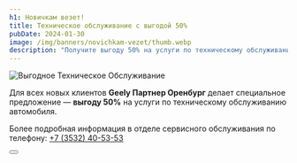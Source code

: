 ```yaml
---
h1: Новичкам везет!
title: Техническое обслуживание с выгодой 50%
pubDate: 2024-01-30
image: /img/banners/novichkam-vezet/thumb.webp
description: "Получите выгоду 50% на услуги по техническому обслуживанию автомобиля"
---
```


<img src="/img/banners/novichkam-vezet/novichkam-vezet.webp" alt="Выгодное Техническое Обслуживание" class="w-full" />
<br/>

Для всех новых клиентов <b>Geely Партнер Оренбург</b> делает специальное предложение&nbsp;&mdash; <b>выгоду&nbsp;50%</b> на&nbsp;услуги по&nbsp;техническому обслуживанию автомобиля.
<br/>

Более подробная информация в отделе сервисного обслуживания по телефону: <a href="tel:+73532405353">+7 (3532) 40-53-53</a>

<div class="flex justify-center mt-10 mb-5">
    <Button 
        classes="popup-link block !px-4 xl:!px-8 !py-2 xl:!py-3 !text-white !no-underline" 
        url="#common-modal" 
        title="Подробнее"
        dataTitle="Заказать обратный звонок"
        dataFormName={`Новичкам везет. Выгода 50% на услуги по техническому обслуживанию`}
    />
</div>
